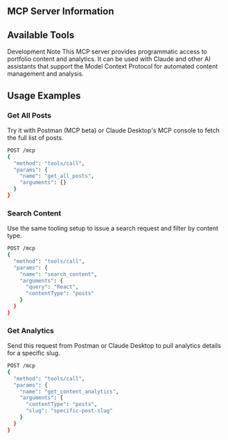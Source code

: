 ## MCP Server Information

<DefinitionList>
  <DefinitionListItem detail="glennreyes.com" term="Server Name" />
  <DefinitionListItem detail="1.0.0" term="Version" />
  <DefinitionListItem detail="/mcp" term="API Endpoint" />
  <DefinitionListItem detail="Model Context Protocol (MCP)" term="Protocol" />
</DefinitionList>

## Available Tools

<ToolGrid>
  <ToolGroup id="content" />
  <ToolGroup id="analytics" />
</ToolGrid>

<Alert variant="warning">
  <AlertTitle>Development Note</AlertTitle>
  <AlertDescription>
    This MCP server provides programmatic access to portfolio content and
    analytics. It can be used with Claude and other AI assistants that support
    the Model Context Protocol for automated content management and analysis.
  </AlertDescription>
</Alert>

<H2>Usage Examples</H2>

<H3>Get All Posts</H3>

<p>
  Try it with Postman (MCP beta) or Claude Desktop&apos;s MCP console to fetch
  the full list of posts.
</p>

```bash
POST /mcp
{
  "method": "tools/call",
  "params": {
    "name": "get_all_posts",
    "arguments": {}
  }
}
```

<H3>Search Content</H3>

<p>
  Use the same tooling setup to issue a search request and filter by content
  type.
</p>

```bash
POST /mcp
{
  "method": "tools/call",
  "params": {
    "name": "search_content",
    "arguments": {
      "query": "React",
      "contentType": "posts"
    }
  }
}
```

<H3>Get Analytics</H3>

<p>
  Send this request from Postman or Claude Desktop to pull analytics details for
  a specific slug.
</p>

```bash
POST /mcp
{
  "method": "tools/call",
  "params": {
    "name": "get_content_analytics",
    "arguments": {
      "contentType": "posts",
      "slug": "specific-post-slug"
    }
  }
}
```
